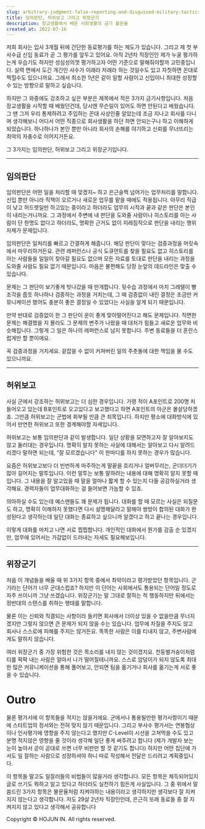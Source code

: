 ```yaml
---
slug: arbitrary-judgment-false-reporting-and-disguised-military-tactics
title: 임의판단, 허위보고 그리고 위장군기
description: 장교생활에서 배운 사회생활의 금기 불문율
created_at: 2022-07-16
---
```


저희 회사는 입사 3개월 뒤에 간단한 동료평가를 하는 제도가 있습니다. 그리고 제 첫 부사수급 신입 동료가 곧 그 평가를 앞두고 있어요.
아직 2년차 직장인인 제가 누굴 평가하는게 우습기도 하지만 성심성의껏 평가하고자 어떤 기준으로 말해줘야할까 고민중입니다. 실력 면에서 도긴
개긴인 사수가 이래라 저래라 하는 것일수도 있고 자칫하면 꼰대로 찍힐수도 있으니까요. 그래서 최소한 1년은 같이 일할 사람이고 신입이니
최대한 성장할 수 있는 방향으로 말하고 싶습니다.

하지만 그 와중에도 강조하고 싶은 부분은 제목에서 적은 3가지 금기사항입니다. 처음 장교생활을 시작할 때 배웠던건데, 당시엔 무슨일이 있어도
하면 안된다고 배웠습니다. 그 땐 그저 우리 통제하려고 주입하는 꼰대 사상인줄 알았는데 조금 지나고 회사를 다니며 생각해보니 어디서 어떤
직종으로 회사생활을 하던 하면 안되는구나 하고 이해하게 되었습니다. 하나하나가 본인 뿐만 아니라 회사의 손해를 야기하고 신뢰를 무너뜨리는
최악의 자충수로 이어지거든요.

그 3가지는 임의판단, 허위보고 그리고 위장군기입니다.

---

## 임의판단

임의판단은 어떤 일을 처리할 때 맞겠지~ 하고 은근슬쩍 넘어가는 업무처리를 말합니다. 신입 뿐만 아니라 직책이 오르거나 새로운 업무를 맡을
때에도 적용됩니다. 아무리 직급이 낮고 허드렛일만 하고있는 중이라고 하더라도 업무의 시작과 끝과 같은 판단은 본인이 내리는거니까요. 그
과정에서 주변에 내 판단을 도와줄 사람이나 히스토리를 아는 사람이 단 한명도 없다고 하더라도, 명확한 근거도 없이 지레짐작으로 판단을 내리는
행위 자체가 문제입니다.

임의판단은 일처리를 빠르고 간결하게 해줍니다. 해당 판단이 맞다는 검증과정을 머릿속에서 마무리하거든요. 관련 레퍼런스나 공식 도큐먼트를 찾을
필요도 없고 히스토리를 아는 사람들을 일일이 찾아갈 필요도 없으며 모든 자료를 토대로 판단을 내리는 과정을 도와줄 사람도 필요 없기
때문입니다. 마음은 불편해도 당장 눈앞의 데드라인은 맞출 수 있습니다.

문제는 그 판단이 보기좋게 빗나갔을 때 만개합니다. 뒷수습 과정에서 마치 그레텔이 빵조각을 줍듯 하나하나 검증하는 과정을 거치는데, 그 때
검증없이 내린 결정은 조금만 커뮤니케이션 했어도 충분히 좋은 결정일 수 있었다는 사실을 알게 되기 때문입니다.

만약 반대로 검증없이 한 그 판단이 운이 좋게 맞아떨어진다고 해도 문제입니다. 직면한 문제는 해결했을 지 몰라도 그 문제의 변주가 나왔을 때
대처가 힘들고 새로운 업무와 비슷해집니다. 그렇게 그 일은 하나의 레퍼런스로 남지 못합니다. 주변 동료들을 더 혼란스럽게만 할 뿐이에요.

꼭 검증과정을 거치세요. 겉잡을 수 없이 커져버린 일의 주춧돌에 대한 책임을 물 수도 있으니까요.

---

## 허위보고

사실 군에서 강조하는 허위보고는 더 심한 경우입니다. 가령 적이 A포인트로 200명 처들어오고 있는데 B포인트로 오고있다고 보고했다고 하면
A포인트의 아군은 몰살당하겠죠. 그만큼 허위보고는 군법에 회부될 만큼 큰 죄목입니다. 하지만 평소에 대화방식에 있어서 만연한 허위보고 또한
경계해야할 자세입니다.

허위보고는 보통 임의판단과 같이 발생합니다. 일단 상황을 모면하고자 잘 알아보지도 않고 둘러대는 경우입니다. 명확히 알지 못하는 사실에
대해서는 알아보고 다시 알려드리겠다 말하면 되는데, “잘 모르겠습니다" 이 한마디를 하지 못하는 경우가 많습니다.

요즘은 허위보고보다 더 빈번하게 마주하는게 말끝을 흐리거나 얼버무리는, 군더더기가 많아 길어지는 말투입니다. 이런 말투는 보통 말하려는
내용에 대해 명확히 알지 못할 때입니다. 그 내용을 잘 알고있을 때 말을 얼마나 짧게 할 수 있는지 다들 공감하실거라 생각해요. 경력자들이
업무대화하는 걸 들어보면 가늠할 수 있죠.

의아하실 수도 있는데 예스맨들도 꽤 문제가 됩니다. 대화를 할 때 모르는 사실은 되질문도 하고, 명확히 이해하지 못했다면 다시 설명해달라고
말해야 쌍방이 합의된 대화가 완성된다고 생각하는데 일단 대화는 종료하고 싶으니까 알겠다고 하고 끝나는 경우입니다.

이렇게 대화를 마치고 나면 서로 찝찝합니다. 개인적인 대화에서 뭔가를 감출 순 있겠지만, 업무에 있어서는 가감없이 드러내는 자세도
필요해보입니다.

---

## 위장군기

처음 이 개념들을 배울 때 위 3가지 항목 중에서 최악이라고 평가받았던 항목입니다. 군기라는 단어가 너무 군대스럽죠? 하지만 이 단어는
사회에서도 통용되는 단어일 정도로 자주 쓰이니까 그냥 쓰겠습니다. 위장군기는 말 그대로 잘하는 척 행동하지만 뒤에서는 정반대의 스탠스를
취하는 행태를 말합니다.

물론 이는 신뢰와 직결되는 사항이라 들키면 회사에서 더이상 있을 수 없을만큼 무너지겠지만 그렇지 않으면 큰 문제가 되지 않을 수는 있습니다.
업무에 차질을 주지도 않고 회사나 스스로에 피해를 주지는 않거든요. 똑똑한 사람은 이를 티내지 않고, 주변사람에게도 말하지 않습니다.

여러 위장군기 중 가장 위험한 것은 목소리를 내지 않는 것이겠지요. 천둥벌거숭이처럼 티를 팍팍 내는 사람은 알아서 나가 떨어질테니까요.
스스로 암덩이가 되지 않도록 최대한 많은 커뮤니케이션을 통해 풀어보고, 안되면 팀을 옮기거나 회사를 옮기는게 서로 좋을 수 있습니다.

# Outro

물론 평가서에 이 항목들을 적지는 않을거에요. 군에서나 통용될만한 평가사항이기 때문에 스타트업의 정서와는 전혀 맞지 않기 때문입니다. 그리고
부사수 평가서는 연봉협상이나 인사평가에 영향을 주지 않는다고 했지만 C-Level이 시선을 고쳐먹을 수도 있고 분명 적지않은 영향을 줄
것이라 생각해 일단 좋게 써주려고 합니다 (제가 개발자 보는 눈이 높아서 곧이 곧대로 쓰면 너무 비판만 할 것 같기도 합니다) 하지만 어떤
집단에 가서도 일 잘하는 사람으로 성장하셔야 하니 따로 작성해서 전달은 드리려고 계획중입니다.

이 항목들 말고도 일잘러들의 비법들이 많을거라 생각합니다. 모든 항목은 체득되어있지 글로 쓰기도 뭐하고 알고 있다고 하더라도 실천하기 힘든게
사실입니다. 그 중 위에서 말씀드린 3가지 항목은 불문율처럼 지켜야하는 내용이라고 생각하지만 생각보다 잘 지켜지지 않는다고 생각합니다. 저도
29살 2년차 직장인인데, 은근히 또래 동료들 중 잘 지켜지지 않고 있다고 생각해서 공유합니다

Copyright © HOJUN IN. All rights reserved.
